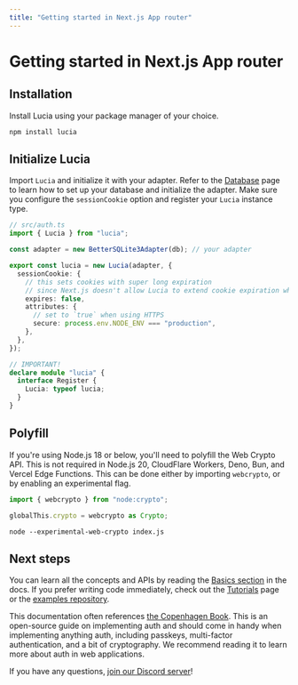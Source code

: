 ```yaml
---
title: "Getting started in Next.js App router"
---
```


# Getting started in Next.js App router

## Installation

Install Lucia using your package manager of your choice.

```
npm install lucia
```

## Initialize Lucia

Import `Lucia` and initialize it with your adapter. Refer to the [Database](/database) page to learn how to set up your database and initialize the adapter. Make sure you configure the `sessionCookie` option and register your `Lucia` instance type.

```ts
// src/auth.ts
import { Lucia } from "lucia";

const adapter = new BetterSQLite3Adapter(db); // your adapter

export const lucia = new Lucia(adapter, {
  sessionCookie: {
    // this sets cookies with super long expiration
    // since Next.js doesn't allow Lucia to extend cookie expiration when rendering pages
    expires: false,
    attributes: {
      // set to `true` when using HTTPS
      secure: process.env.NODE_ENV === "production",
    },
  },
});

// IMPORTANT!
declare module "lucia" {
  interface Register {
    Lucia: typeof lucia;
  }
}
```

## Polyfill

If you're using Node.js 18 or below, you'll need to polyfill the Web Crypto API. This is not required in Node.js 20, CloudFlare Workers, Deno, Bun, and Vercel Edge Functions. This can be done either by importing `webcrypto`, or by enabling an experimental flag.

```ts
import { webcrypto } from "node:crypto";

globalThis.crypto = webcrypto as Crypto;
```

```
node --experimental-web-crypto index.js
```

## Next steps

You can learn all the concepts and APIs by reading the [Basics section](/basics/sessions) in the docs. If you prefer writing code immediately, check out the [Tutorials](/tutorials) page or the [examples repository](https://github.com/lucia-auth/examples/tree/main).

This documentation often references [the Copenhagen Book](https://thecopenhagenbook.com/mfa). This is an open-source guide on implementing auth and should come in handy when implementing anything auth, including passkeys, multi-factor authentication, and a bit of cryptography. We recommend reading it to learn more about auth in web applications.

If you have any questions, [join our Discord server](https://discord.com/invite/PwrK3kpVR3)!
